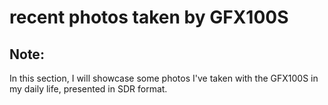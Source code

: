 # recent photos taken by GFX100S



## Note:
In this section, I will showcase some photos I've taken with the GFX100S in my daily life, presented in SDR format.  

<Photo src={_DSF6994} json={_DSF6994JSON} />
<Photo src={_DSF7025} json={_DSF7025JSON} />
<Photo src={_DSF7046} json={_DSF7046JSON} />
<Photo src={_DSF7048} json={_DSF7048JSON} />
<Photo src={_DSF7067} json={_DSF7067JSON} />
<Photo src={_DSF7071} json={_DSF7071JSON} />
<Photo src={_DSF7076} json={_DSF7076JSON} />
<Photo src={_DSF7088} json={_DSF7088JSON} />
<Photo src={_DSF7166} json={_DSF7166JSON} />
<Photo src={_DSF7183} json={_DSF7183JSON} />
<Photo src={_DSF7195} json={_DSF7195JSON} />
<Photo src={_DSF7225} json={_DSF7225JSON} />
<Photo src={_DSF7233} json={_DSF7233JSON} />
<Photo src={_DSF7237} json={_DSF7237JSON} />
<Photo src={_DSF7242} json={_DSF7242JSON} />
<Photo src={_DSF7252} json={_DSF7252JSON} />
<Photo src={_DSF7254} json={_DSF7254JSON} />
<Photo src={_DSF7277} json={_DSF7277JSON} />
<Photo src={_DSF7294} json={_DSF7294JSON} />
<Photo src={_DSF7315} json={_DSF7315JSON} />
<Photo src={_DSF7317} json={_DSF7317JSON} />
<Photo src={_DSF7329} json={_DSF7329JSON} />
<Photo src={_DSF7403} json={_DSF7403JSON} />
<Photo src={_DSF7421} json={_DSF7421JSON} />
<Photo src={_DSF7436} json={_DSF7436JSON} />
<Photo src={_DSF7440} json={_DSF7440JSON} />
<Photo src={_DSF7442} json={_DSF7442JSON} />
<Photo src={_DSF7449} json={_DSF7449JSON} />
<Photo src={_DSF7459} json={_DSF7459JSON} />
<Photo src={_DSF7461} json={_DSF7461JSON} />
<Photo src={_DSF7465} json={_DSF7465JSON} />
<Photo src={_DSF7469} json={_DSF7469JSON} />
<Photo src={_DSF7470} json={_DSF7470JSON} />
<Photo src={_DSF7486} json={_DSF7486JSON} />
<Photo src={_DSF7499} json={_DSF7499JSON} />
<Photo src={_DSF7519} json={_DSF7519JSON} />
<Photo src={_DSF7539} json={_DSF7539JSON} />